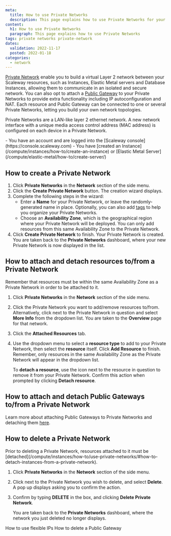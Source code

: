 ```yaml
---
meta:
  title: How to use Private Networks
  description: This page explains how to use Private Networks for your Scaleway services
content:
  h1: How to use Private Networks
  paragraph: This page explains how to use Private Networks
tags: private networks private-network 
dates:
  validation: 2022-11-17
  posted: 2022-01-18
categories:
  - network
---
```


[Private Network](/network/public-gateways/concepts/#private-networks) enable you to build a virtual Layer 2 network between your Scaleway resources, such as Instances, Elastic Metal servers and Database Instances, allowing them to communicate in an isolated and secure network. You can also opt to attach a [Public Gateway](/network/public-gateways/concepts/#public-gateway) to your Private Networks to provide extra functionality including IP autoconfiguration and NAT. Each resource and Public Gateway can be connected to one or several Private Networks, letting you build your own network topologies.

Private Networks are a LAN-like layer 2 ethernet network. A new network interface with a unique media access control address (MAC address) is configured on each device in a Private Network.

<Macro id="iam-requirements" />
 
<Message type="requirement">
  - You have an account and are logged into the [Scaleway console](https://console.scaleway.com)
  - You have [created an Instance](/compute/instances/how-to/create-an-instance) or [Elastic Metal Server](/compute/elastic-metal/how-to/create-server/)
</Message>

## How to create a Private Network

1. Click **Private Networks** in the **Network** section of the side menu.
2. Click the **Create Private Network** button. The creation wizard displays.
    <Lightbox src="scaleway-pn-creation-wiz.webp" alt="" />
3. Complete the following steps in the wizard: 
    - Enter a **Name** for your Private Network, or leave the randomly-generated name in place. Optionally, you can also add [tags](/network/public-gateways/concepts/#tags) to help you organize your Private Networks. 
    - Choose an **Availability Zone**, which is the geographical region where your Private Network will be deployed. You can only add resources from this  same Availability Zone to the Private Network. 
4. Click **Create Private Network** to finish. Your Private Network is created. You are taken back to the **Private Networks** dashboard, where your new Private Network is now displayed in the list.

## How to attach and detach resources to/from a Private Network

Remember that resources must be within the same Availability Zone as a Private Network in order to be attached to it.

1. Click **Private Networks** in the **Network** section of the side menu.
2. Click the Private Network you want to add/remove resources to/from. Alternatively, click <Icon name="more" /> next to the Private Network in question and select **More Info** from the dropdown list. You are taken to the **Overview** page for that network.
3. Click the **Attached Resources** tab.
4. Use the dropdown menu to select a **resource type** to add to your Private Network, then select the **resource** itself. Click **Add Resource** to finish. Remember, only resources in the same Availability Zone as the Private Network will appear in the dropdown list. 

    To **detach a resource**, use the <Icon name="unlink" /> icon next to the resource in question to remove it from your Private Network. Confirm this action when prompted by clicking **Detach resource**.


## How to attach and detach Public Gateways to/from a Private Network

Learn more about attaching Public Gateways to Private Networks and detaching them [here](/network/public-gateways/how-to/configure-a-public-gateway#how-to-attach-a-public-gateway-to-a-private-network).

## How to delete a Private Network

<Message type="note">
  Prior to deleting a Private Network, resources attached to it must be [detached](/compute/instances/how-to/use-private-networks/#how-to-detach-instances-from-a-private-network).
</Message>

1. Click **Private Networks** in the **Network** section of the side menu.
3. Click <Icon name="more" /> next to the Private Network you wish to delete, and select **Delete**. A pop up displays asking you to confirm the action.
3. Confirm by typing **DELETE** in the box, and clicking **Delete Private Network**.

    You are taken back to the **Private Networks** dashboard, where the network you just deleted no longer displays.


<Navigation title="See Also">
  <PreviousButton to="/network/public-gateways/how-to/use-flexible-ips/">How to use flexible IPs</PreviousButton>
  <NextButton to="/network/public-gateways/how-to/delete-a-public-gateway/">How to delete a Public Gateway</NextButton>
</Navigation>
